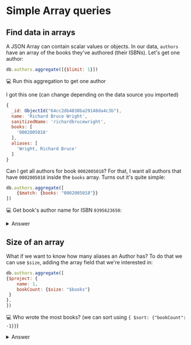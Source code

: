 # Simple Array queries

## Find data in arrays

A JSON Array can contain scalar values or objects. In our data, `authors` have an array of the books they've authored (their ISBNs). Let's get one author:


```js
db.authors.aggregate([{$limit: 1}])
```

💻 Run this aggregation to get one author

I got this one (can change depending on the data source you imported)

```js
{
  _id: ObjectId("64cc2db4830ba29148da4c3b"),
  name: 'Richard Bruce Wright',
  sanitizedName: 'richardbrucewright',
  books: [
    '0002005018'
  ],
  aliases: [
    'Wright, Richard Bruce'
  ]
}
```

Can I get all authors for book `0002005018`? For that, I want all authors that have `0002005018` inside the `books` array. Turns out it's quite simple:

```js
db.authors.aggregate([
    {$match: {books: "0002005018"}}
])
```

💻 Get book's author name for ISBN `0395623650`:

<details>
<summary>Answer</summary>
<div>

```js
db.authors.aggregate([{$match: {books: "0395623650"}}])

>   name: 'Juan Ramón Jiménez',
```
</div>
</details>

## Size of an array

What if we want to know how many aliases an Author has? To do that we can use `$size`, adding the array field that we're interested in:

```js
db.authors.aggregate([
{$project: {
    name: 1,
    bookCount: {$size: "$books"}
 }
},
])
```

💻 Who wrote the most books? (we can sort using `{ $sort: {"bookCount": -1}}`)

<details>
<summary>Answer</summary>
<div>

```js
let addNumberBooks = {
    $project: {
        name: 1,
        bookCount: {$size: "$books"}
    }
}

let orderByNumberOfBooksDesc = { $sort: {"bookCount": -1}}

let getOne = {$limit: 1}

db.authors.aggregate([
    addNumberBooks,
    orderByNumberOfBooksDesc,
    getOne,
])
```
</div>
</details>
